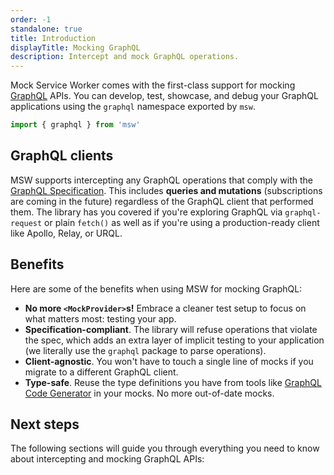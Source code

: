 ```yaml
---
order: -1
standalone: true
title: Introduction
displayTitle: Mocking GraphQL
description: Intercept and mock GraphQL operations.
---
```


Mock Service Worker comes with the first-class support for mocking [GraphQL](https://graphql.org/) APIs. You can develop, test, showcase, and debug your GraphQL applications using the `graphql` namespace exported by `msw`.

```ts
import { graphql } from 'msw'
```

## GraphQL clients

MSW supports intercepting any GraphQL operations that comply with the [GraphQL Specification](https://spec.graphql.org/October2021/). This includes **queries and mutations** (subscriptions are coming in the future) regardless of the GraphQL client that performed them. The library has you covered if you're exploring GraphQL via `graphql-request` or plain `fetch()` as well as if you're using a production-ready client like Apollo, Relay, or URQL.

## Benefits

Here are some of the benefits when using MSW for mocking GraphQL:

- **No more `<MockProvider>`s!** Embrace a cleaner test setup to focus on what matters most: testing your app.
- **Specification-compliant**. The library will refuse operations that violate the spec, which adds an extra layer of implicit testing to your application (we literally use the `graphql` package to parse operations).
- **Client-agnostic**. You won't have to touch a single line of mocks if you migrate to a different GraphQL client.
- **Type-safe**. Reuse the type definitions you have from tools like [GraphQL Code Generator](https://the-guild.dev/graphql/codegen) in your mocks. No more out-of-date mocks.

## Next steps

The following sections will guide you through everything you need to know about intercepting and mocking GraphQL APIs:


<div className="grid md:grid-cols-2 gap-x-8">
  <PageCard
    icon={ServerIcon}
    url="/docs/graphql/interception/"
    title="Intercepting operations"
    description="Learn how to intercept GraphQL operations."
  />
  <PageCard
    icon={ServerIcon}
    url="/docs/graphql/mocking/"
    title="Mocking responses"
    description="Learn how to mock GraphQL responses."
  />
</div>
